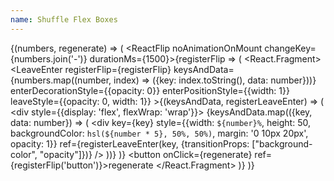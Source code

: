 ```yaml
---
name: Shuffle Flex Boxes
---
```



<GenerateNumbers min={10} max={50} count={10}>{(numbers, regenerate) => (
  <ReactFlip noAnimationOnMount changeKey={numbers.join('-')} durationMs={1500}>{registerFlip => (
    <React.Fragment>
      <LeaveEnter
        registerFlip={registerFlip}
        keysAndData={numbers.map((number, index) => ({key: index.toString(), data: number}))}
        enterDecorationStyle={{opacity: 0}}
        enterPositionStyle={{width: 1}}
        leaveStyle={{opacity: 0, width: 1}}
      >{(keysAndData, registerLeaveEnter) => (
        <div style={{display: 'flex', flexWrap: 'wrap'}}>
          {keysAndData.map(({key, data: number}) => (
            <div
              key={key}
              style={{width: `${number}%`, height: 50, backgroundColor: `hsl(${number * 5}, 50%, 50%)`, margin: '0 10px 20px', opacity: 1}}
              ref={registerLeaveEnter(key, {transitionProps: ["background-color", "opacity"]})}
            />
          ))}
        </div>
      )}</LeaveEnter>
      <button onClick={regenerate} ref={registerFlip('button')}>regenerate</button>
    </React.Fragment>
  )}</ReactFlip>
)}</GenerateNumbers>
